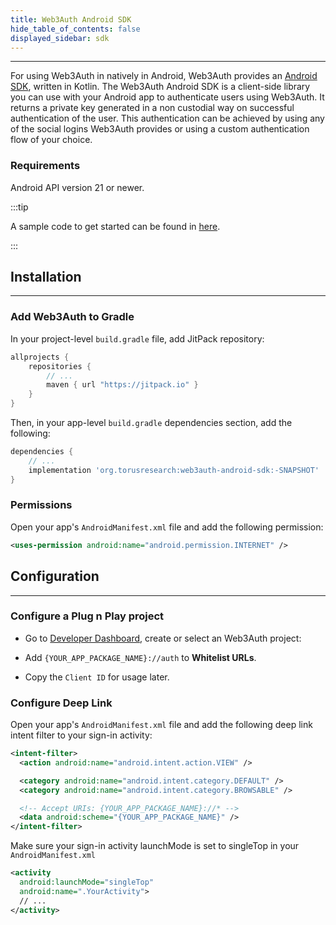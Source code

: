 ```yaml
---
title: Web3Auth Android SDK
hide_table_of_contents: false
displayed_sidebar: sdk
---
```


---

For using Web3Auth in natively in Android, Web3Auth provides an [Android SDK](https://github.com/Web3Auth/web3auth-android-sdk), written in Kotlin.
The Web3Auth Android SDK is a client-side library you can use with your Android app to authenticate users using Web3Auth. It returns a private key
generated in a non custodial way on successful authentication of the user. This authentication can be achieved by using any of the social logins
Web3Auth provides or using a custom authentication flow of your choice.

### Requirements

Android API version 21 or newer.

:::tip

A sample code to get started can be found in [here](https://github.com/Web3Auth/web3auth-android-sdk/tree/master/app).

:::

## Installation

---

### Add Web3Auth to Gradle

In your project-level `build.gradle` file, add JitPack repository:

```groovy
allprojects {
    repositories {
        // ...
        maven { url "https://jitpack.io" }
    }
}
```

Then, in your app-level `build.gradle` dependencies section, add the following:

```groovy
dependencies {
    // ...
    implementation 'org.torusresearch:web3auth-android-sdk:-SNAPSHOT'
}
```

### Permissions

Open your app's `AndroidManifest.xml` file and add the following permission:

```xml
<uses-permission android:name="android.permission.INTERNET" />
```

## Configuration

---

### Configure a Plug n Play project

- Go to [Developer Dashboard](https://dashboard.web3auth.io/), create or select an Web3Auth project:

- Add `{YOUR_APP_PACKAGE_NAME}://auth` to **Whitelist URLs**.

- Copy the `Client ID` for usage later.

### Configure Deep Link

Open your app's `AndroidManifest.xml` file and add the following deep link intent filter to your sign-in activity:

```xml
<intent-filter>
  <action android:name="android.intent.action.VIEW" />

  <category android:name="android.intent.category.DEFAULT" />
  <category android:name="android.intent.category.BROWSABLE" />

  <!-- Accept URIs: {YOUR_APP_PACKAGE_NAME}://* -->
  <data android:scheme="{YOUR_APP_PACKAGE_NAME}" />
</intent-filter>
```

Make sure your sign-in activity launchMode is set to singleTop in your `AndroidManifest.xml`

```xml
<activity
  android:launchMode="singleTop"
  android:name=".YourActivity">
  // ...
</activity>
```
